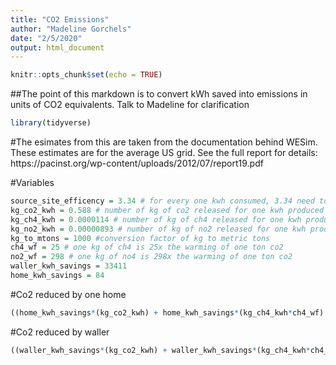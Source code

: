 ```yaml
---
title: "CO2 Emissions"
author: "Madeline Gorchels"
date: "2/5/2020"
output: html_document
---
```


```r
knitr::opts_chunk$set(echo = TRUE)
```

##The point of this markdown is to convert kWh saved into emissions in units of CO2 equivalents. Talk to Madeline for clarification

```r
library(tidyverse)
```

#The esimates from this are taken from the documentation behind WESim. These estimates are for the average US grid. See the full report for details: https://pacinst.org/wp-content/uploads/2012/07/report19.pdf

#Variables
```r
source_site_efficency = 3.34 # for every one kwh consumed, 3.34 need to be produced
kg_co2_kwh = 0.588 # number of kg of co2 released for one kwh produced
kg_ch4_kwh = 0.0000114 # number of kg of ch4 released for one kwh produced
kg_no2_kwh = 0.00000893 # number of kg of no2 released for one kwh produced
kg_to_mtons = 1000 #conversion factor of kg to metric tons
ch4_wf = 25 # one kg of ch4 is 25x the warming of one ton co2
no2_wf = 298 # one kg of no4 is 298x the warming of one ton co2
waller_kwh_savings = 33411
home_kwh_savings = 84
```

#Co2 reduced by one home 
```r
((home_kwh_savings*(kg_co2_kwh) + home_kwh_savings*(kg_ch4_kwh*ch4_wf) + home_kwh_savings*(kg_no2_kwh*no2_wf))*source_site_efficency)/kg_to_mtons
```

#Co2 reduced by waller 
```r
((waller_kwh_savings*(kg_co2_kwh) + waller_kwh_savings*(kg_ch4_kwh*ch4_wf) + waller_kwh_savings*(kg_no2_kwh*no2_wf))*source_site_efficency)/kg_to_mtons
```